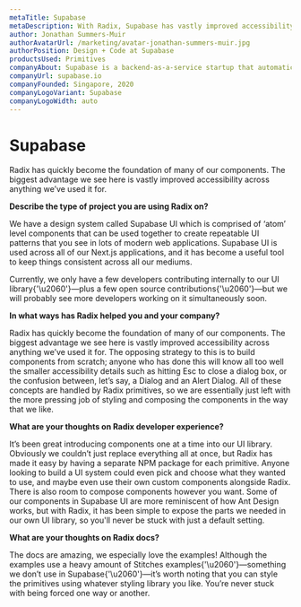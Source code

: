 ```yaml
---
metaTitle: Supabase
metaDescription: With Radix, Supabase has vastly improved accessibility across their design system components.
author: Jonathan Summers-Muir
authorAvatarUrl: /marketing/avatar-jonathan-summers-muir.jpg
authorPosition: Design + Code at Supabase
productsUsed: Primitives
companyAbout: Supabase is a backend-as-a-service startup that automatically handles the behind-the-scenes work for developers.
companyUrl: supabase.io
companyFounded: Singapore, 2020
companyLogoVariant: Supabase
companyLogoWidth: auto
---
```


# Supabase

<HeroQuote>
  Radix has quickly become the foundation of many of our components. The biggest
  advantage we see here is vastly improved accessibility across anything we’ve
  used it for.
</HeroQuote>

**Describe the type of project you are using Radix on?**

We have a design system called Supabase UI which is comprised of ‘atom’ level components that can be used together to create repeatable UI patterns that you see in lots of modern web applications. Supabase UI is used across all of our Next.js applications, and it has become a useful tool to keep things consistent across all our mediums.

Currently, we only have a few developers contributing internally to our UI library{'\u2060'}—plus a few open source contributions{'\u2060'}—but we will probably see more developers working on it simultaneously soon.

**In what ways has Radix helped you and your company?**

Radix has quickly become the foundation of many of our components. The biggest advantage we see here is vastly improved accessibility across anything we’ve used it for. The opposing strategy to this is to build components from scratch; anyone who has done this will know all too well the smaller accessibility details such as hitting Esc to close a dialog box, or the confusion between, let’s say, a Dialog and an Alert Dialog. All of these concepts are handled by Radix primitives, so we are essentially just left with the more pressing job of styling and composing the components in the way that we like.

**What are your thoughts on Radix developer experience?**

It’s been great introducing components one at a time into our UI library. Obviously we couldn’t just replace everything all at once, but Radix has made it easy by having a separate NPM package for each primitive. Anyone looking to build a UI system could even pick and choose what they wanted to use, and maybe even use their own custom components alongside Radix. There is also room to compose components however you want. Some of our components in Supabase UI are more reminiscent of how Ant Design works, but with Radix, it has been simple to expose the parts we needed in our own UI library, so you'll never be stuck with just a default setting.

**What are your thoughts on Radix docs?**

The docs are amazing, we especially love the examples! Although the examples use a heavy amount of Stitches examples{'\u2060'}—something we don’t use in Supabase{'\u2060'}—it’s worth noting that you can style the primitives using whatever styling library you like. You’re never stuck with being forced one way or another.

